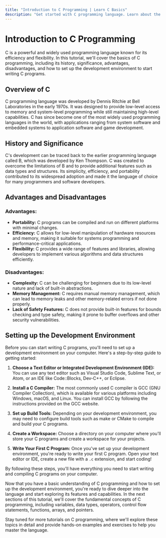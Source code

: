 ```yaml
---
title: "Introduction to C Programming | Learn C Basics"
description: "Get started with C programming language. Learn about the history, significance, advantages, disadvantages, and how to set up the development environment for writing C programs."
---
```


# Introduction to C Programming

C is a powerful and widely used programming language known for its efficiency and flexibility. In this tutorial, we'll cover the basics of C programming, including its history, significance, advantages, disadvantages, and how to set up the development environment to start writing C programs.

## Overview of C

C programming language was developed by Dennis Ritchie at Bell Laboratories in the early 1970s. It was designed to provide low-level access to memory and system-level programming while still maintaining high-level capabilities. C has since become one of the most widely used programming languages in the world, with applications ranging from system software and embedded systems to application software and game development.

## History and Significance

C's development can be traced back to the earlier programming language called B, which was developed by Ken Thompson. C was created to overcome the limitations of B and to provide additional features such as data types and structures. Its simplicity, efficiency, and portability contributed to its widespread adoption and made it the language of choice for many programmers and software developers.

## Advantages and Disadvantages

### Advantages:
- **Portability:** C programs can be compiled and run on different platforms with minimal changes.
- **Efficiency:** C allows for low-level manipulation of hardware resources and memory, making it suitable for systems programming and performance-critical applications.
- **Flexibility:** C provides a wide range of features and libraries, allowing developers to implement various algorithms and data structures efficiently.

### Disadvantages:
- **Complexity:** C can be challenging for beginners due to its low-level nature and lack of built-in abstractions.
- **Memory Management:** C requires manual memory management, which can lead to memory leaks and other memory-related errors if not done properly.
- **Lack of Safety Features:** C does not provide built-in features for bounds checking and type safety, making it prone to buffer overflows and other security vulnerabilities.

## Setting up the Development Environment

Before you can start writing C programs, you'll need to set up a development environment on your computer. Here's a step-by-step guide to getting started:

1. **Choose a Text Editor or Integrated Development Environment (IDE):** You can use any text editor such as Visual Studio Code, Sublime Text, or Atom, or an IDE like Code::Blocks, Dev-C++, or Eclipse.

2. **Install a C Compiler:** The most commonly used C compiler is GCC (GNU Compiler Collection), which is available for various platforms including Windows, macOS, and Linux. You can install GCC by following the instructions provided on the GCC website.

3. **Set up Build Tools:** Depending on your development environment, you may need to configure build tools such as make or CMake to compile and build your C programs.

4. **Create a Workspace:** Choose a directory on your computer where you'll store your C programs and create a workspace for your projects.

5. **Write Your First C Program:** Once you've set up your development environment, you're ready to write your first C program. Open your text editor or IDE, create a new file with a `.c` extension, and start coding!

By following these steps, you'll have everything you need to start writing and compiling C programs on your computer.

Now that you have a basic understanding of C programming and how to set up the development environment, you're ready to dive deeper into the language and start exploring its features and capabilities. In the next sections of this tutorial, we'll cover the fundamental concepts of C programming, including variables, data types, operators, control flow statements, functions, arrays, and pointers.

Stay tuned for more tutorials on C programming, where we'll explore these topics in detail and provide hands-on examples and exercises to help you master the language.
